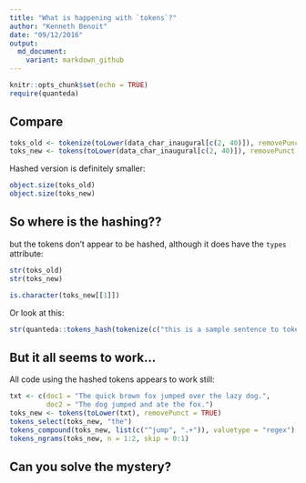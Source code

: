 ```yaml
---
title: "What is happening with `tokens`?"
author: "Kenneth Benoit"
date: "09/12/2016"
output:
  md_document:
    variant: markdown_github
---
```


```r
knitr::opts_chunk$set(echo = TRUE)
require(quanteda)
```

## Compare

```r
toks_old <- tokenize(toLower(data_char_inaugural[c(2, 40)]), removePunct = TRUE)
toks_new <- tokens(toLower(data_char_inaugural[c(2, 40)]), removePunct = TRUE)
```

Hashed version is definitely smaller:
```r
object.size(toks_old)
object.size(toks_new)
```

## So where is the hashing??

but the tokens don't appear to be hashed, although it does have the `types` attribute:
```r
str(toks_old)
str(toks_new)

is.character(toks_new[[1]])
```

Or look at this:
```r
str(quanteda::tokens_hash(tokenize(c("this is a sample sentence to tokenize"))))
```

## But it all seems to work...

All code using the hashed tokens appears to work still:
```r
txt <- c(doc1 = "The quick brown fox jumped over the lazy dog.",
         doc2 = "The dog jumped and ate the fox.")
toks_new <- tokens(toLower(txt), removePunct = TRUE)
tokens_select(toks_new, "the")
tokens_compound(toks_new, list(c("^jump", ".+")), valuetype = "regex")
tokens_ngrams(toks_new, n = 1:2, skip = 0:1)
```

## Can you solve the mystery?